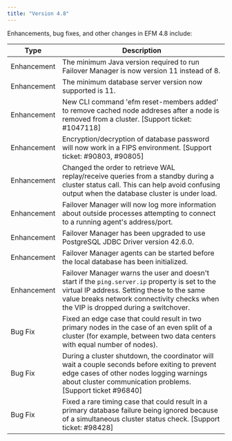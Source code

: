 ```yaml
---
title: "Version 4.8"
---
```


Enhancements, bug fixes, and other changes in EFM 4.8 include:

| Type | Description |
| ---- |------------ |
| Enhancement | The minimum Java version required to run Failover Manager is now version 11 instead of 8. |
| Enhancement | The minimum database server version now supported is 11.  |
| Enhancement | New CLI command 'efm reset-members added' to remove cached node addreses after a node is removed from a cluster. [Support ticket: #1047118]|
| Enhancement | Encryption/decryption of database password will now work in a FIPS environment. [Support ticket: #90803, #90805] |
| Enhancement | Changed the order to retrieve WAL replay/receive queries from a standby during a cluster status call. This can help avoid confusing output when the database cluster is under load. |
| Enhancement | Failover Manager will now log more information about outside processes attempting to connect to a running agent's address/port. |
| Enhancement | Failover Manager has been upgraded to use PostgreSQL JDBC Driver version 42.6.0. |
| Enhancement | Failover Manager agents can be started before the local database has been initialized. |
| Enhancement | Failover Manager warns the user and doesn't start if the `ping.server.ip` property is set to the virtual IP address. Setting these to the same value breaks network connectivity checks when the VIP is dropped during a switchover. |
| Bug Fix | Fixed an edge case that could result in two primary nodes in the case of an even split of a cluster (for example, between two data centers with equal number of nodes). |
| Bug Fix | During a cluster shutdown, the coordinator will wait a couple seconds before exiting to prevent edge cases of other nodes logging warnings about cluster communication problems. [Support ticket #96840]|
| Bug Fix | Fixed a rare timing case that could result in a primary database failure being ignored because of a simultaneous cluster status check. [Support ticket: #98428] |
